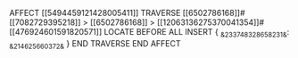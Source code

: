 AFFECT [[5494459121428005411]]
    TRAVERSE [[6502786168]]#[[7082729395218]] > [[6502786168]] > [[12063136275370041354]]#[[476924601591820571]]
        LOCATE BEFORE ALL
        INSERT {
            ~&233748328658231&~: ~&214625660372&~
        }
    END TRAVERSE
END AFFECT
